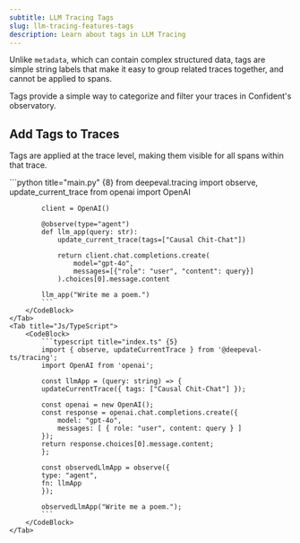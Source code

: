 ```yaml
---
subtitle: LLM Tracing Tags
slug: llm-tracing-features-tags
description: Learn about tags in LLM Tracing
---
```


Unlike `metadata`, which can contain complex structured data, tags are simple string labels that make it easy to group related traces together, and cannot be applied to spans.

<Callout>
Tags provide a simple way to categorize and filter your traces in Confident's observatory. 
</Callout>

## Add Tags to Traces

Tags are applied at the trace level, making them visible for all spans within that trace.

<Tabs>
    <Tab title="Python">
        <CodeBlock>
            ```python title="main.py" {8}
            from deepeval.tracing import observe, update_current_trace
            from openai import OpenAI
            
            client = OpenAI()
            
            @observe(type="agent")
            def llm_app(query: str):
                update_current_trace(tags=["Causal Chit-Chat"])
            
                return client.chat.completions.create(
                    model="gpt-4o",
                    messages=[{"role": "user", "content": query}]
                ).choices[0].message.content
            
            llm_app("Write me a poem.")
            ```
        </CodeBlock>
    </Tab>
    <Tab title="Js/TypeScript">
        <CodeBlock>
            ```typescript title="index.ts" {5}
            import { observe, updateCurrentTrace } from '@deepeval-ts/tracing';
            import OpenAI from 'openai';

            const llmApp = (query: string) => {
            updateCurrentTrace({ tags: ["Causal Chit-Chat"] });
                
            const openai = new OpenAI();
            const response = openai.chat.completions.create({
                model: "gpt-4o",
                messages: [ { role: "user", content: query } ]
            });
            return response.choices[0].message.content;
            };

            const observedLlmApp = observe({
            type: "agent",
            fn: llmApp
            });

            observedLlmApp("Write me a poem.");
            ```
        </CodeBlock>
    </Tab>
</Tabs>
